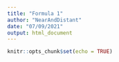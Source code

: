 ```yaml
---
title: "Formula 1"
author: "NearAndDistant"
date: "07/09/2021"
output: html_document
---
```


```r
knitr::opts_chunk$set(echo = TRUE)
```

